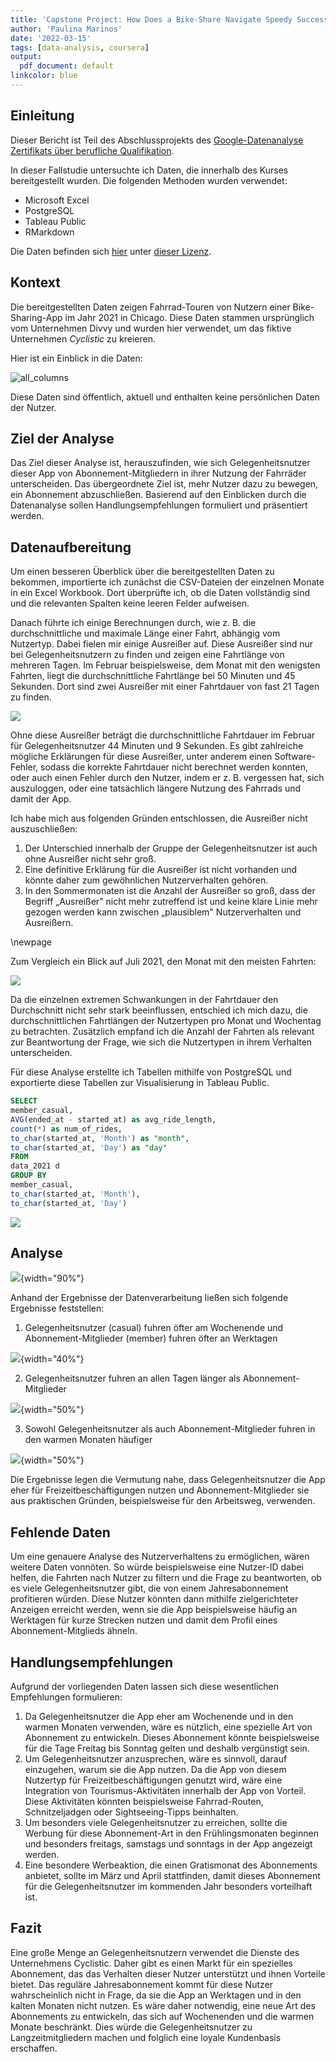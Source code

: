 ```yaml
---
title: 'Capstone Project: How Does a Bike-Share Navigate Speedy Success?'
author: 'Paulina Marinos'
date: '2022-03-15'
tags: [data-analysis, coursera]
output:
  pdf_document: default
linkcolor: blue
---
```


## Einleitung

Dieser Bericht ist Teil des Abschlussprojekts des [Google-Datenanalyse Zertifikats über berufliche Qualifikation](https://www.coursera.org/professional-certificates/google-data-analytics).

In dieser Fallstudie untersuchte ich Daten, die innerhalb des Kurses bereitgestellt wurden. Die folgenden Methoden wurden verwendet:

- Microsoft Excel
- PostgreSQL
- Tableau Public
- RMarkdown

Die Daten befinden sich [hier](https://divvy-tripdata.s3.amazonaws.com/index.html) unter [dieser Lizenz](https://ride.divvybikes.com/data-license-agreement).

## Kontext

Die bereitgestellten Daten zeigen Fahrrad-Touren von Nutzern einer Bike-Sharing-App im Jahr 2021 in Chicago. Diese Daten stammen ursprünglich vom Unternehmen Divvy und wurden hier verwendet, um das fiktive Unternehmen _Cyclistic_ zu kreieren.

Hier ist ein Einblick in die Daten:

![all_columns](/static/images/screens/allcolumns.jpg)

Diese Daten sind öffentlich, aktuell und enthalten keine persönlichen Daten der Nutzer.

## Ziel der Analyse

Das Ziel dieser Analyse ist, herauszufinden, wie sich Gelegenheitsnutzer dieser App von Abonnement-Mitgliedern in ihrer Nutzung der Fahrräder unterscheiden. Das übergeordnete Ziel ist, mehr Nutzer dazu zu bewegen, ein Abonnement abzuschließen. Basierend auf den Einblicken durch die Datenanalyse sollen Handlungsempfehlungen formuliert und präsentiert werden.

## Datenaufbereitung

Um einen besseren Überblick über die bereitgestellten Daten zu bekommen, importierte ich zunächst die CSV-Dateien der einzelnen Monate in ein Excel Workbook. Dort überprüfte ich, ob die Daten vollständig sind und die relevanten Spalten keine leeren Felder aufweisen.

Danach führte ich einige Berechnungen durch, wie z. B. die durchschnittliche und maximale Länge einer Fahrt, abhängig vom Nutzertyp. Dabei fielen mir einige Ausreißer auf. Diese Ausreißer sind nur bei Gelegenheitsnutzern zu finden und zeigen eine Fahrtlänge von mehreren Tagen. Im Februar beispielsweise, dem Monat mit den wenigsten Fahrten, liegt die durchschnittliche Fahrtlänge bei 50 Minuten und 45 Sekunden. Dort sind zwei Ausreißer mit einer Fahrtdauer von fast 21 Tagen zu finden.

![](/static/images/screens/OutliersFebruary.jpg)

Ohne diese Ausreißer beträgt die durchschnittliche Fahrtdauer im Februar für Gelegenheitsnutzer 44 Minuten und 9 Sekunden. Es gibt zahlreiche mögliche Erklärungen für diese Ausreißer, unter anderem einen Software-Fehler, sodass die korrekte Fahrtdauer nicht berechnet werden konnten, oder auch einen Fehler durch den Nutzer, indem er z. B. vergessen hat, sich auszuloggen, oder eine tatsächlich längere Nutzung des Fahrrads und damit der App.

Ich habe mich aus folgenden Gründen entschlossen, die Ausreißer nicht auszuschließen:

1.  Der Unterschied innerhalb der Gruppe der Gelegenheitsnutzer ist auch ohne Ausreißer nicht sehr groß.
2.  Eine definitive Erklärung für die Ausreißer ist nicht vorhanden und könnte daher zum gewöhnlichen Nutzerverhalten gehören.
3.  In den Sommermonaten ist die Anzahl der Ausreißer so groß, dass der Begriff „Ausreißer" nicht mehr zutreffend ist und keine klare Linie mehr gezogen werden kann zwischen „plausiblem" Nutzerverhalten und Ausreißern.

\newpage

Zum Vergleich ein Blick auf Juli 2021, den Monat mit den meisten Fahrten:

![](/static/images/screens/OutliersJuly.jpg)

Da die einzelnen extremen Schwankungen in der Fahrtdauer den Durchschnitt nicht sehr stark beeinflussen, entschied ich mich dazu, die durchschnittlichen Fahrtlängen der Nutzertypen pro Monat und Wochentag zu betrachten. Zusätzlich empfand ich die Anzahl der Fahrten als relevant zur Beantwortung der Frage, wie sich die Nutzertypen in ihrem Verhalten unterscheiden.

Für diese Analyse erstellte ich Tabellen mithilfe von PostgreSQL und exportierte diese Tabellen zur Visualisierung in Tableau Public.

```sql
SELECT
member_casual,
AVG(ended_at - started_at) as avg_ride_length,
count(*) as num_of_rides,
to_char(started_at, 'Month') as "month",
to_char(started_at, 'Day') as "day"
FROM
data_2021 d
GROUP BY
member_casual,
to_char(started_at, 'Month'),
to_char(started_at, 'Day')
```

![](/static/images/screens/relevantdata.jpg)

## Analyse

![](/static/images/screens/nummonthday.jpg){width="90%"}

Anhand der Ergebnisse der Datenverarbeitung ließen sich folgende Ergebnisse feststellen:

1.  Gelegenheitsnutzer (casual) fuhren öfter am Wochenende und Abonnement-Mitglieder (member) fuhren öfter an Werktagen

![](/static/images/screens/numday.jpg){width="40%"}

2.  Gelegenheitsnutzer fuhren an allen Tagen länger als Abonnement-Mitglieder

![](/static/images/screens/lengthday.jpg){width="50%"}

3.  Sowohl Gelegenheitsnutzer als auch Abonnement-Mitglieder fuhren in den warmen Monaten häufiger

![](/static/images/screens/nummonth.jpg){width="50%"}

Die Ergebnisse legen die Vermutung nahe, dass Gelegenheitsnutzer die App eher für Freizeitbeschäftigungen nutzen und Abonnement-Mitglieder sie aus praktischen Gründen, beispielsweise für den Arbeitsweg, verwenden.

## Fehlende Daten

Um eine genauere Analyse des Nutzerverhaltens zu ermöglichen, wären weitere Daten vonnöten. So würde beispielsweise eine Nutzer-ID dabei helfen, die Fahrten nach Nutzer zu filtern und die Frage zu beantworten, ob es viele Gelegenheitsnutzer gibt, die von einem Jahresabonnement profitieren würden. Diese Nutzer könnten dann mithilfe zielgerichteter Anzeigen erreicht werden, wenn sie die App beispielsweise häufig an Werktagen für kurze Strecken nutzen und damit dem Profil eines Abonnement-Mitglieds ähneln.

## Handlungsempfehlungen

Aufgrund der vorliegenden Daten lassen sich diese wesentlichen Empfehlungen formulieren:

1.  Da Gelegenheitsnutzer die App eher am Wochenende und in den warmen Monaten verwenden, wäre es nützlich, eine spezielle Art von Abonnement zu entwickeln. Dieses Abonnement könnte beispielsweise für die Tage Freitag bis Sonntag gelten und deshalb vergünstigt sein.
2.  Um Gelegenheitsnutzer anzusprechen, wäre es sinnvoll, darauf einzugehen, warum sie die App nutzen. Da die App von diesem Nutzertyp für Freizeitbeschäftigungen genutzt wird, wäre eine Integration von Tourismus-Aktivitäten innerhalb der App von Vorteil. Diese Aktivitäten könnten beispielsweise Fahrrad-Routen, Schnitzeljadgen oder Sightseeing-Tipps beinhalten.
3.  Um besonders viele Gelegenheitsnutzer zu erreichen, sollte die Werbung für diese Abonnement-Art in den Frühlingsmonaten beginnen und besonders freitags, samstags und sonntags in der App angezeigt werden.
4.  Eine besondere Werbeaktion, die einen Gratismonat des Abonnements anbietet, sollte im März und April stattfinden, damit dieses Abonnement für die Gelegenheitsnutzer im kommenden Jahr besonders vorteilhaft ist.

## Fazit

Eine große Menge an Gelegenheitsnutzern verwendet die Dienste des Unternehmens Cyclistic. Daher gibt es einen Markt für ein spezielles Abonnement, das das Verhalten dieser Nutzer unterstützt und ihnen Vorteile bietet. Das reguläre Jahresabonnement kommt für diese Nutzer wahrscheinlich nicht in Frage, da sie die App an Werktagen und in den kalten Monaten nicht nutzen. Es wäre daher notwendig, eine neue Art des Abonnements zu entwickeln, das sich auf Wochenenden und die warmen Monate beschränkt. Dies würde die Gelegenheitsnutzer zu Langzeitmitgliedern machen und folglich eine loyale Kundenbasis erschaffen.
